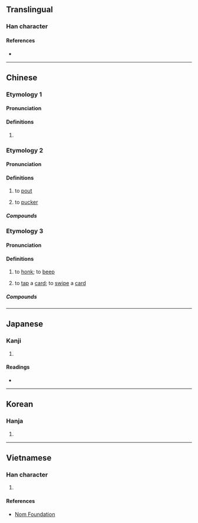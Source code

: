 {{character info/new}}
==Translingual==

===Han character===
{{Han char|rn=30|rad=口|as=12|sn=15|four=67027|canj=RJAL|ids=⿰口都}}


====References====
* {{Han ref|kx=0209.151|dkj=04328|hdz=10664.130|uh=561F|ud=22047|bh=B9CA|bd=47562}}

----

==Chinese==
{{zh-forms}}

===Etymology 1===

====Pronunciation====
{{zh-pron
|m=dū
|c=dou1
|h=
|md=
|mn=
|w=
|cat=v
}}

====Definitions====
{{zh-hanzi}}

# {{zh-only|嘟嚷}}

===Etymology 2===

====Pronunciation====
{{zh-pron
|m=dū
|c=dyut1
|h=
|md=
|mn=
|w=
|cat=v
}}

====Definitions====
{{zh-hanzi}}

#to [[pout]] {{attention|zh|cantodict says "cantonese only" but a google search for "嘟嘴" doesn't seem to support this}}
#: {{zh-usex|嘟{dyut1} 長 個 嘴|to [[pout]] (lit. ''to pout long one's mouth'')|C}}
#to [[pucker]]

=====Compounds=====
{{zh-der|嘟嘴|嘟起嘴}}

===Etymology 3===

====Pronunciation====
{{zh-pron
|m=dū
|c=dut1,dyut1
|h=
|md=
|mn=
|w=
|cat=v
}}

====Definitions====
{{zh-hanzi}}

# {{lb|zh|of a car}} to [[honk]]; to [[beep]]
# {{lb|zh|Cantonese}} to [[tap]] a [[card]]; to [[swipe]] a [[card]]
#: {{zh-x|嘟{dut1} 八達通|to tap an {{w|Octopus card}}|C}}

=====Compounds=====
{{zh-der|嘟嘟響|嘟嘟聲|嘟嘟}}

----

==Japanese==

===Kanji===
{{ja-kanji|grade=|rs=口12}}

# {{rfdef|ja|sort=口12}}

====Readings====
* {{ja-readings|on=[[と]] (to), [[ず]] (zu)|kun=}}

----

==Korean==

===Hanja===
{{ko-hanja|hangeul=도|rv=do|mr=to}}

# {{rfdef|ko|sort=口12}}

----

==Vietnamese==

===Han character===
{{vi-hantu|[[đua]], [[đùa]], [[đô]]|rs=口12}}

# {{rfdef|vi|sort=口12}}

====References====
* [http://nomfoundation.org/common/nom_details.php?codepoint=561f Nom Foundation]